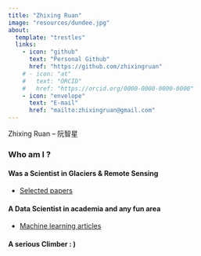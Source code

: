 ```yaml
---
title: "Zhixing Ruan"
image: "resources/dundee.jpg"
about:
  template: "trestles"
  links:
    - icon: "github"
      text: "Personal Github"
      href: "https://github.com/zhixingruan"
    # - icon: "at"
    #   text: "ORCID"
    #   href: "https://orcid.org/0000-0000-0000-0000"
    - icon: "envelope"
      text: "E-mail"
      href: "mailto:zhixingruan@gmail.com"
---
```


Zhixing Ruan   --   阮智星


### Who am I ?

#### Was a **Scientist** in Glaciers & Remote Sensing

- [Selected papers](https://zhixingruan.github.io/papers.html)


#### A **Data Scientist** in academia and any fun area

- [Machine learning articles](https://zhixingruan.github.io/blog.html) 

#### A serious **Climber** : )
